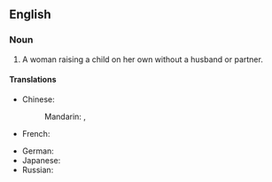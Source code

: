 ==English==
===Noun===
{{en-noun|sg=[[single]] [[mother]]}}

# A woman raising a child on her own without a husband or partner.

====Translations====
{{trans-top|a woman raising a child on her own}}
* Chinese:
*: Mandarin: {{t|zh|單身母親|sc=Hani}}, {{t|zh|单身母亲|tr=dānshēn mǔqīn|sc=Hani}}
* French: {{t|fr|mère célibataire|f}}
{{trans-mid}}
* German: {{t|de|alleinerziehende Mutter|f}}
* Japanese: {{t|ja|シングルマザー|tr=shingurumazā|sc=Jpan}}
* Russian: {{t|ru|мать-одиночка|f|tr=matʹ-odinóčka|sc=Cyrl}}
{{trans-bottom}}